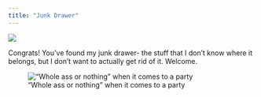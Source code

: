 ```yaml
---
title: "Junk Drawer"
---
```


::: {.column-screen}
![](posts/imgs/banner.png){fig-alt="a hand-drawn banner of confetti"}

Congrats! You've found my junk drawer- the stuff that I don't know where it belongs, but I don't want to actually get rid of it. Welcome. 

:::

::: {.column-margin}

!["Whole ass or nothing" when it comes to a party](posts/imgs/trelawney.gif){fig-alt="A gif of a girl with long curly hair dressed up as Professor Trelawny, with lots of shawls and a slightly crazed look in my eyes."}
:::
